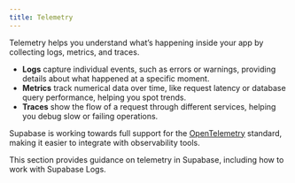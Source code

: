 ```yaml
---
title: Telemetry
---
```


Telemetry helps you understand what’s happening inside your app by collecting logs, metrics, and traces.

* **Logs** capture individual events, such as errors or warnings, providing details about what happened at a specific moment.
* **Metrics** track numerical data over time, like request latency or database query performance, helping you spot trends.
* **Traces** show the flow of a request through different services, helping you debug slow or failing operations.

Supabase is working towards full support for the [OpenTelemetry](https://opentelemetry.io/) standard, making it easier to integrate with observability tools. 

This section provides guidance on telemetry in Supabase, including how to work with Supabase Logs.
